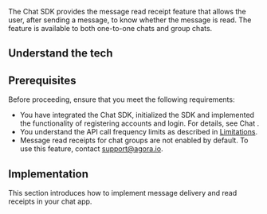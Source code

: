 
The Chat SDK provides the message read receipt feature that allows the user, after sending a message, to know whether the message is read. The feature is available to both one-to-one chats and group chats.

## Understand the tech

<Understand />

## Prerequisites

Before proceeding, ensure that you meet the following requirements:

- You have integrated the Chat SDK, initialized the SDK and implemented the functionality of registering accounts and login. For details, see <Link to="/agora-chat/get-started/get-started-sdk">Chat <Vg k="GET_STARTED"/></Link>.
- You understand the API call frequency limits as described in [Limitations](/agora-chat/reference/limitations).
- Message read receipts for chat groups are not enabled by default. To use this feature, contact support@agora.io.

## Implementation

This section introduces how to implement message delivery and read receipts in your chat app.

<ProjectImplement />
